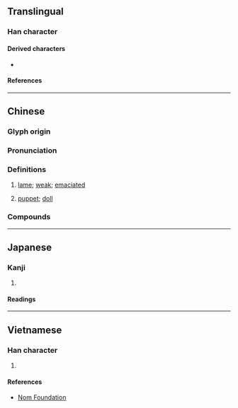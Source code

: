 {{also|尫}}
{{character info/new}}
==Translingual==

===Han character===
{{Han char|rn=43|rad=尢|as=04|sn=7|four=41011|canj=KUMG|ids=⿺尢王}}

====Derived characters====
* {{l|mul|[[𤷀]]}}

====References====
{{Han ref|kx=0298.130|dkj=07558|dj=0593.170|hdz=10552.140|uh=5C2A}}

----

==Chinese==
{{zh-forms|alt=㑌,尫,尩}}

===Glyph origin===
{{Han etym}}

===Pronunciation===
{{zh-pron
|m=wāng
|c=wong1
|mn=ang
|mc=y
|oc=y
|cat=a
}}

===Definitions===
{{zh-hanzi}}

# [[lame]]; [[weak]]; [[emaciated]]
# {{lb|zh|Min Nan}} [[puppet]]; [[doll]]

===Compounds===
{{zh-der|尪羸|尪仔標|尪仔:ang-á}}

----

==Japanese==

===Kanji===
{{ja-kanji|grade=|rs=尢04}}

# {{rfdef|ja|sort=尢04}}

====Readings====
{{ja-readings
|on=おう
|kun=まがる, よわい
}}

----

==Vietnamese==

===Han character===
{{vi-readings|rs=尢04|reading=uông}}

# {{rfdef|vi|sort=尢04}}

====References====
* [http://nomfoundation.org/common/nom_details.php?codepoint=5c2a Nom Foundation]